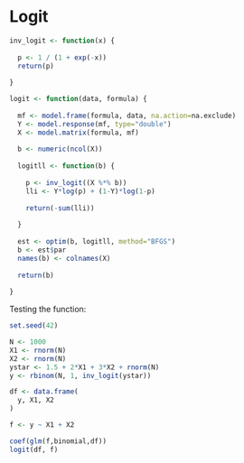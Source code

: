 # Logit

<!-- Discussion of the model goes here

Follow up with R implementation -->

```r

inv_logit <- function(x) {
  
  p <- 1 / (1 + exp(-x))
  return(p)
  
}

logit <- function(data, formula) {
  
  mf <- model.frame(formula, data, na.action=na.exclude)
  Y <- model.response(mf, type="double")
  X <- model.matrix(formula, mf)
  
  b <- numeric(ncol(X))
  
  logitll <- function(b) {
    
    p <- inv_logit((X %*% b))
    lli <- Y*log(p) + (1-Y)*log(1-p)
    
    return(-sum(lli))
    
  }
  
  est <- optim(b, logitll, method="BFGS")
  b <- est$par
  names(b) <- colnames(X)
  
  return(b)
  
}


```

Testing the function:

```r

set.seed(42)

N <- 1000
X1 <- rnorm(N)
X2 <- rnorm(N)
ystar <- 1.5 + 2*X1 + 3*X2 + rnorm(N)
y <- rbinom(N, 1, inv_logit(ystar))

df <- data.frame(
  y, X1, X2
)

f <- y ~ X1 + X2

coef(glm(f,binomial,df))
logit(df, f)

```
